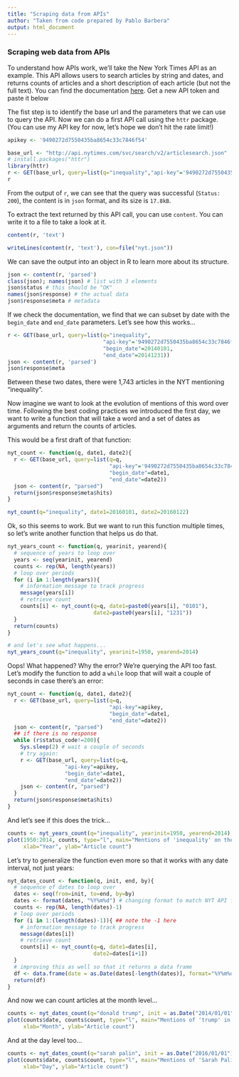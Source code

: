 ```yaml
---
title: "Scraping data from APIs"
author: "Taken from code prepared by Pablo Barbera"
output: html_document
---
```


### Scraping web data from APIs

To understand how APIs work, we'll take the New York Times API as an example. This API allows users to search articles by string and dates, and returns counts of articles and a short description of each article (but not the full text). You can find the documentation [here](http://developer.nytimes.com/docs/read/article_search_api_v2). Get a new API token and paste it below

The fist step is to identify the base url and the parameters that we can use to query the API. Now we can do a first API call using the `httr` package. (You can use my API key for now, let's hope we don't hit the rate limit!)

```r
apikey <- '9490272d7550435ba8654c33c7846f54'
```


```r
base_url <- "http://api.nytimes.com/svc/search/v2/articlesearch.json"
# install.packages("httr")
library(httr)
r <- GET(base_url, query=list(q="inequality","api-key"='9490272d7550435ba8654c33c7846f54'))
r
```

From the output of `r`, we can see that the query was successful (`Status: 200`), the content is in `json` format, and its size is `17.8kB`.

To extract the text returned by this API call, you can use `content`. You can write it to a file to take a look at it.

```r
content(r, 'text')
```

```r
writeLines(content(r, 'text'), con=file("nyt.json"))
```

We can save the output into an object in R to learn more about its structure.

```r
json <- content(r, 'parsed')
class(json); names(json) # list with 3 elements
json$status # this should be "OK"
names(json$response) # the actual data
json$response$meta # metadata
```

If we check the documentation, we find that we can subset by date with the `begin_date` and `end_date` parameters. Let's see how this works...

```r
r <- GET(base_url, query=list(q="inequality",
                              "api-key"='9490272d7550435ba8654c33c7846f54',
                              "begin_date"=20140101,
                              "end_date"=20141231))
json <- content(r, 'parsed')
json$response$meta
```

Between these two dates, there were 1,743 articles in the NYT mentioning "inequality".

Now imagine we want to look at the evolution of mentions of this word over time. Following the best coding practices we introduced the first day, we want to write a function that will take a word and a set of dates as arguments and return the counts of articles.

This would be a first draft of that function:

```r
nyt_count <- function(q, date1, date2){
  r <- GET(base_url, query=list(q=q,
                                "api-key"='9490272d7550435ba8654c33c7846f54',
                                "begin_date"=date1,
                                "end_date"=date2))
  json <- content(r, "parsed")
  return(json$response$meta$hits)
}

nyt_count(q="inequality", date1=20160101, date2=20160122)
```

Ok, so this seems to work. But we want to run this function multiple times, so let's write another function that helps us do that.

```r
nyt_years_count <- function(q, yearinit, yearend){
  # sequence of years to loop over
  years <- seq(yearinit, yearend)
  counts <- rep(NA, length(years))
  # loop over periods
  for (i in 1:length(years)){
    # information message to track progress
    message(years[i])
    # retrieve count
    counts[i] <- nyt_count(q=q, date1=paste0(years[i], "0101"),
                           date2=paste0(years[i], "1231"))
  }
  return(counts)
}
```
```r
# and let's see what happens...
nyt_years_count(q="inequality", yearinit=1950, yearend=2014)
```

Oops! What happened? Why the error? We're querying the API too fast. Let's modify the function to add a `while` loop that will wait a couple of seconds in case there's an error:

```r
nyt_count <- function(q, date1, date2){
  r <- GET(base_url, query=list(q=q,
                                "api-key"=apikey,
                                "begin_date"=date1,
                                "end_date"=date2))
  json <- content(r, "parsed")
  ## if there is no response
  while (r$status_code!=200){
    Sys.sleep(2) # wait a couple of seconds
    # try again:
    r <- GET(base_url, query=list(q=q,
                  "api-key"=apikey,
                  "begin_date"=date1,
                  "end_date"=date2))
    json <- content(r, "parsed")
  }
  return(json$response$meta$hits)
}

```

And let's see if this does the trick...

```r
counts <- nyt_years_count(q="inequality", yearinit=1950, yearend=2014)
plot(1950:2014, counts, type="l", main="Mentions of 'inequality' on the NYT, by year",
     xlab="Year", ylab="Article count")
```

Let's try to generalize the function even more so that it works with any date interval, not just years:

```r
nyt_dates_count <- function(q, init, end, by){
  # sequence of dates to loop over
  dates <- seq(from=init, to=end, by=by)
  dates <- format(dates, "%Y%m%d") # changing format to match NYT API format
  counts <- rep(NA, length(dates)-1)
  # loop over periods
  for (i in 1:(length(dates)-1)){ ## note the -1 here
    # information message to track progress
    message(dates[i])
    # retrieve count
    counts[i] <- nyt_count(q=q, date1=dates[i],
                           date2=dates[i+1])
  }
  # improving this as well so that it returns a data frame
  df <- data.frame(date = as.Date(dates[-length(dates)], format="%Y%m%d"), count = counts)
  return(df)
}

```

And now we can count articles at the month level...
```r
counts <- nyt_dates_count(q="donald trump", init = as.Date("2014/01/01"), end = as.Date("2016/01/15"), by="month")
plot(counts$date, counts$count, type="l", main="Mentions of 'trump' in the NYT, by month",
     xlab="Month", ylab="Article count")
```

And at the day level too...
```r
counts <- nyt_dates_count(q="sarah palin", init = as.Date("2016/01/01"), end = as.Date("2016/01/21"), by="day")
plot(counts$date, counts$count, type="l", main="Mentions of 'Sarah Palin' in the NYT, by day",
     xlab="Day", ylab="Article count")
```


